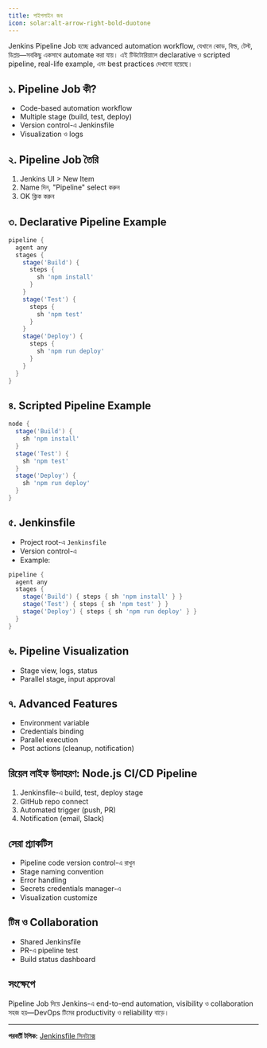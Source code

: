 ```yaml
---
title: পাইপলাইন জব
icon: solar:alt-arrow-right-bold-duotone
---
```


Jenkins Pipeline Job হচ্ছে advanced automation workflow, যেখানে কোড, বিল্ড, টেস্ট, ডিপ্লয়—সবকিছু একসাথে automate করা যায়। এই টিউটোরিয়ালে declarative ও scripted pipeline, real-life example, এবং best practices দেখানো হয়েছে।

## ১. Pipeline Job কী?
- Code-based automation workflow
- Multiple stage (build, test, deploy)
- Version control-এ Jenkinsfile
- Visualization ও logs

## ২. Pipeline Job তৈরি
1. Jenkins UI > New Item
2. Name দিন, "Pipeline" select করুন
3. OK ক্লিক করুন

## ৩. Declarative Pipeline Example
```groovy
pipeline {
  agent any
  stages {
    stage('Build') {
      steps {
        sh 'npm install'
      }
    }
    stage('Test') {
      steps {
        sh 'npm test'
      }
    }
    stage('Deploy') {
      steps {
        sh 'npm run deploy'
      }
    }
  }
}
```

## ৪. Scripted Pipeline Example
```groovy
node {
  stage('Build') {
    sh 'npm install'
  }
  stage('Test') {
    sh 'npm test'
  }
  stage('Deploy') {
    sh 'npm run deploy'
  }
}
```

## ৫. Jenkinsfile
- Project root-এ `Jenkinsfile`
- Version control-এ
- Example:
```groovy
pipeline {
  agent any
  stages {
    stage('Build') { steps { sh 'npm install' } }
    stage('Test') { steps { sh 'npm test' } }
    stage('Deploy') { steps { sh 'npm run deploy' } }
  }
}
```

## ৬. Pipeline Visualization
- Stage view, logs, status
- Parallel stage, input approval

## ৭. Advanced Features
- Environment variable
- Credentials binding
- Parallel execution
- Post actions (cleanup, notification)

## রিয়েল লাইফ উদাহরণ: Node.js CI/CD Pipeline
1. Jenkinsfile-এ build, test, deploy stage
2. GitHub repo connect
3. Automated trigger (push, PR)
4. Notification (email, Slack)

## সেরা প্র্যাকটিস
- Pipeline code version control-এ রাখুন
- Stage naming convention
- Error handling
- Secrets credentials manager-এ
- Visualization customize

## টিম ও Collaboration
- Shared Jenkinsfile
- PR-এ pipeline test
- Build status dashboard

## সংক্ষেপে
Pipeline Job দিয়ে Jenkins-এ end-to-end automation, visibility ও collaboration সহজ হয়—DevOps টিমের productivity ও reliability বাড়ে।

---

**পরবর্তী টপিক:** [Jenkinsfile সিনট্যাক্স](/dev-ops/jenkinsfile-syntax)
